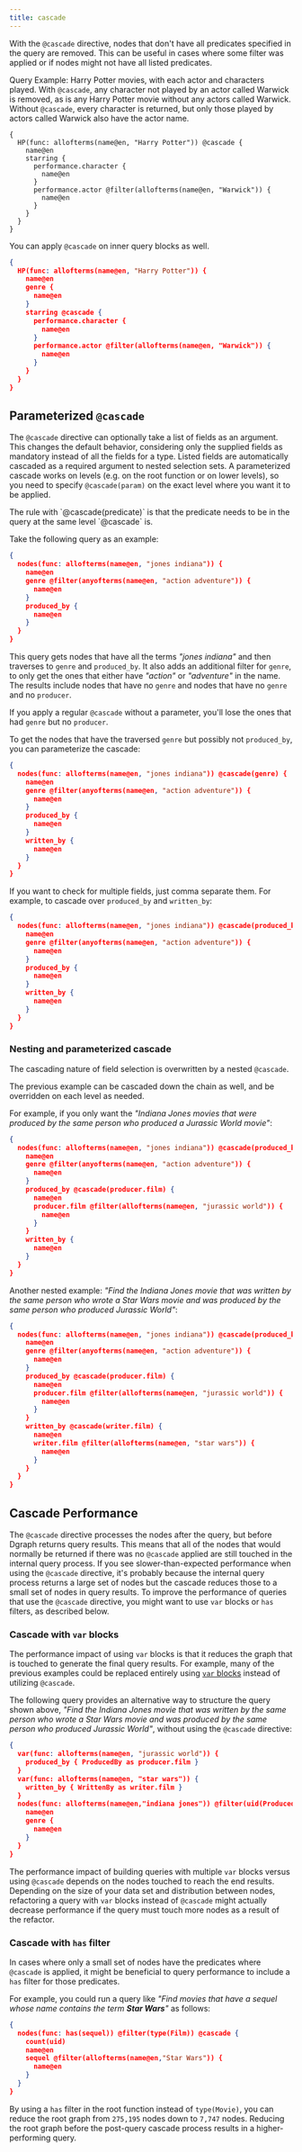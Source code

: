 ```yaml
---
title: cascade
---
```


With the `@cascade` directive, nodes that don't have all predicates specified in
the query are removed. This can be useful in cases where some filter was applied
or if nodes might not have all listed predicates.

Query Example: Harry Potter movies, with each actor and characters played. With
`@cascade`, any character not played by an actor called Warwick is removed, as
is any Harry Potter movie without any actors called Warwick. Without `@cascade`,
every character is returned, but only those played by actors called Warwick also
have the actor name.

```dql
{
  HP(func: allofterms(name@en, "Harry Potter")) @cascade {
    name@en
    starring {
      performance.character {
        name@en
      }
      performance.actor @filter(allofterms(name@en, "Warwick")) {
        name@en
      }
    }
  }
}
```

You can apply `@cascade` on inner query blocks as well.

```json
{
  HP(func: allofterms(name@en, "Harry Potter")) {
    name@en
    genre {
      name@en
    }
    starring @cascade {
      performance.character {
        name@en
      }
      performance.actor @filter(allofterms(name@en, "Warwick")) {
        name@en
      }
    }
  }
}
```

## Parameterized `@cascade`

The `@cascade` directive can optionally take a list of fields as an argument.
This changes the default behavior, considering only the supplied fields as
mandatory instead of all the fields for a type. Listed fields are automatically
cascaded as a required argument to nested selection sets. A parameterized
cascade works on levels (e.g. on the root function or on lower levels), so you
need to specify `@cascade(param)` on the exact level where you want it to be
applied.

<Tip>
  The rule with `@cascade(predicate)` is that the predicate needs to be in the
  query at the same level `@cascade` is.
</Tip>

Take the following query as an example:

```json
{
  nodes(func: allofterms(name@en, "jones indiana")) {
    name@en
    genre @filter(anyofterms(name@en, "action adventure")) {
      name@en
    }
    produced_by {
      name@en
    }
  }
}
```

This query gets nodes that have all the terms _"jones indiana"_ and then
traverses to `genre` and `produced_by`. It also adds an additional filter for
`genre`, to only get the ones that either have _"action"_ or _"adventure"_ in
the name. The results include nodes that have no `genre` and nodes that have no
`genre` and no `producer`.

If you apply a regular `@cascade` without a parameter, you'll lose the ones that
had `genre` but no `producer`.

To get the nodes that have the traversed `genre` but possibly not `produced_by`,
you can parameterize the cascade:

```json
{
  nodes(func: allofterms(name@en, "jones indiana")) @cascade(genre) {
    name@en
    genre @filter(anyofterms(name@en, "action adventure")) {
      name@en
    }
    produced_by {
      name@en
    }
    written_by {
      name@en
    }
  }
}
```

If you want to check for multiple fields, just comma separate them. For example,
to cascade over `produced_by` and `written_by`:

```json
{
  nodes(func: allofterms(name@en, "jones indiana")) @cascade(produced_by,written_by) {
    name@en
    genre @filter(anyofterms(name@en, "action adventure")) {
      name@en
    }
    produced_by {
      name@en
    }
    written_by {
      name@en
    }
  }
}
```

### Nesting and parameterized cascade

The cascading nature of field selection is overwritten by a nested `@cascade`.

The previous example can be cascaded down the chain as well, and be overridden
on each level as needed.

For example, if you only want the _"Indiana Jones movies that were produced by
the same person who produced a Jurassic World movie"_:

```json
{
  nodes(func: allofterms(name@en, "jones indiana")) @cascade(produced_by) {
    name@en
    genre @filter(anyofterms(name@en, "action adventure")) {
      name@en
    }
    produced_by @cascade(producer.film) {
      name@en
      producer.film @filter(allofterms(name@en, "jurassic world")) {
        name@en
      }
    }
    written_by {
      name@en
    }
  }
}
```

Another nested example: _"Find the Indiana Jones movie that was written by the
same person who wrote a Star Wars movie and was produced by the same person who
produced Jurassic World"_:

```json
{
  nodes(func: allofterms(name@en, "jones indiana")) @cascade(produced_by,written_by) {
    name@en
    genre @filter(anyofterms(name@en, "action adventure")) {
      name@en
    }
    produced_by @cascade(producer.film) {
      name@en
      producer.film @filter(allofterms(name@en, "jurassic world")) {
        name@en
      }
    }
    written_by @cascade(writer.film) {
      name@en
      writer.film @filter(allofterms(name@en, "star wars")) {
        name@en
      }
    }
  }
}
```

## Cascade Performance

The `@cascade` directive processes the nodes after the query, but before Dgraph
returns query results. This means that all of the nodes that would normally be
returned if there was no `@cascade` applied are still touched in the internal
query process. If you see slower-than-expected performance when using the
`@cascade` directive, it's probably because the internal query process returns a
large set of nodes but the cascade reduces those to a small set of nodes in
query results. To improve the performance of queries that use the `@cascade`
directive, you might want to use `var` blocks or `has` filters, as described
below.

### Cascade with `var` blocks

The performance impact of using `var` blocks is that it reduces the graph that
is touched to generate the final query results. For example, many of the
previous examples could be replaced entirely using
[`var` blocks](./multiple-query-blocks.md#var-blocks) instead of utilizing
`@cascade`.

The following query provides an alternative way to structure the query shown
above, _"Find the Indiana Jones movie that was written by the same person who
wrote a Star Wars movie and was produced by the same person who produced
Jurassic World"_, without using the `@cascade` directive:

```json
{
  var(func: allofterms(name@en, "jurassic world")) {
    produced_by { ProducedBy as producer.film }
  }
  var(func: allofterms(name@en, "star wars")) {
    written_by { WrittenBy as writer.film }
  }
  nodes(func: allofterms(name@en,"indiana jones")) @filter(uid(ProducedBy) AND uid(WrittenBy)) {
    name@en
    genre {
      name@en
    }
  }
}
```

The performance impact of building queries with multiple `var` blocks versus
using `@cascade` depends on the nodes touched to reach the end results.
Depending on the size of your data set and distribution between nodes,
refactoring a query with `var` blocks instead of `@cascade` might actually
decrease performance if the query must touch more nodes as a result of the
refactor.

### Cascade with `has` filter

In cases where only a small set of nodes have the predicates where `@cascade` is
applied, it might be beneficial to query performance to include a `has` filter
for those predicates.

For example, you could run a query like _"Find movies that have a sequel whose
name contains the term **Star Wars**"_ as follows:

```json
{
  nodes(func: has(sequel)) @filter(type(Film)) @cascade {
    count(uid)
    name@en
    sequel @filter(allofterms(name@en,"Star Wars")) {
      name@en
    }
  }
}
```

By using a `has` filter in the root function instead of `type(Movie)`, you can
reduce the root graph from `275,195` nodes down to `7,747` nodes. Reducing the
root graph before the post-query cascade process results in a higher-performing
query.
